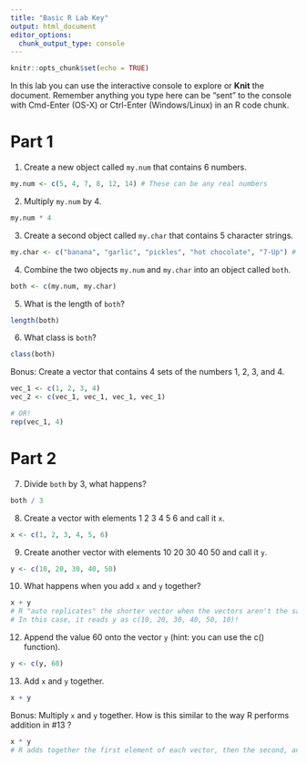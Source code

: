 ```yaml
---
title: "Basic R Lab Key"
output: html_document
editor_options: 
  chunk_output_type: console
---
```


```r
knitr::opts_chunk$set(echo = TRUE)
```



In this lab you can use the interactive console to explore or **Knit** the document. 
Remember anything you type here can be "sent" to the console with Cmd-Enter (OS-X) or Ctrl-Enter (Windows/Linux) in an R code chunk.


# Part 1

1. Create a new object called `my.num` that contains 6 numbers.
```r
my.num <- c(5, 4, 7, 8, 12, 14) # These can be any real numbers
```


2. Multiply `my.num` by 4.
```r
my.num * 4
```


3. Create a second object called `my.char` that contains 5 character strings.
```r
my.char <- c("banana", "garlic", "pickles", "hot chocolate", "7-Up") # Again,these can be anything
```


4. Combine the two objects `my.num` and `my.char` into an object called `both`.
```r
both <- c(my.num, my.char)
```


5. What is the length of `both`?
```r
length(both)
```


6. What class is `both`?
```r
class(both)
```


Bonus: Create a vector that contains 4 sets of the numbers 1, 2, 3, and 4.
```r
vec_1 <- c(1, 2, 3, 4)
vec_2 <- c(vec_1, vec_1, vec_1, vec_1)

# OR!
rep(vec_1, 4)
```


# Part 2

7. Divide `both` by 3, what happens?
```r
both / 3
```


8. Create a vector with elements 1 2 3 4 5 6 and call it `x`.
```r
x <- c(1, 2, 3, 4, 5, 6)
```


9. Create another vector with elements 10 20 30 40 50 and call it `y`.
```r
y <- c(10, 20, 30, 40, 50)
```


10. What happens when you add `x` and `y` together?
```r
x + y
# R "auto replicates" the shorter vector when the vectors aren't the same length - this is not what we want!
# In this case, it reads y as c(10, 20, 30, 40, 50, 10)!
```


12. Append the value 60 onto the vector `y` (hint: you can use the c() function).
```r
y <- c(y, 60)
```


13. Add `x` and `y` together.
```r
x + y
```


Bonus: Multiply `x` and `y` together. How is this similar to the way R performs addition in #13 ?
```r
x * y
# R adds together the first element of each vector, then the second, and so on. This order also applies when multiplying!
```
